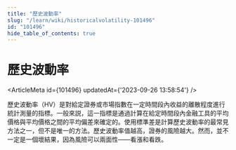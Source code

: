 ```yaml
---
title: "歷史波動率"
slug: "/learn/wiki/historicalvolatility-101496"
id: "101496"
hide_table_of_contents: true
---
```



# 歷史波動率

<ArticleMeta id={101496} updatedAt={'2023-09-26 13:58:54'} />
<div className='border-solid border-b border-t-0 my-4 border-[var(--ifm-color-gray-300)]' />

歷史波動率（HV）是對給定證券或市場指數在一定時間段內收益的離散程度進行統計測量的指標。一般來説，這一指標是通過計算在給定時間段內金融工具的平均價格與平均價格之間的平均偏差來確定的。使用標準差是計算歷史波動率的最常見方法之一，但不是唯一的方法。歷史波動率值越高，證券的風險越大。然而，並不一定是一個壞結果，因為風險可以兩面性——看漲和看跌。
